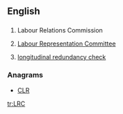 ==English==

==={{initialism-old|en}}===
{{en-initialism}}

# {{context|Ireland}} Labour Relations Commission
# {{context|British}}  [[w:Labour Representation Committee|Labour Representation Committee]]
# [[w:longitudinal redundancy check|longitudinal redundancy check]]

===Anagrams===
* [[CLR#English|CLR]]
[[tr:LRC]]